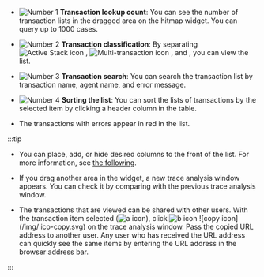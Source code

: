 <Title hashid='basic-usage' level={props.level}>Basic screen guide</Title>

<ImgLang img="analysis-tx-main.png" desc="Trace Analysis" />

- ![Number 1](/img/number-01.png) **Transaction lookup count**: You can see the number of transaction lists in the dragged area on the hitmap widget. You can query up to 1000 cases.

- ![Number 2](/img/number-02.png) **Transaction classification**: By separating ![Active Stack icon](/img/ic-s-active-stack.svg) <Cmdname sid="active_stack" className="uitext" />, ![Multi-transaction icon](/img/ic-s-mult-transation.svg) <Cmdname sid="multi_transaction" className="uitext" />, and <Cmdname sid="error" className="uitext" />, you can view the list.

- ![Number 3](/img/number-03.png) **Transaction search**: You can search the transaction list by transaction name, agent name, and error message.

- ![Number 4](/img/number-04.png) **Sorting the list**: You can sort the lists of transactions by the selected item by clicking a header column in the table.

- The transactions with errors appear in <span class="vslow">red</span> in the list.

:::tip

- You can place, add, or hide desired columns to the front of the list. For more information, see [the following](#set-table-column).

- If you drag another area in the <Cmdname sid="AA005" className="uitext" /> widget, a new trace analysis window appears. You can check it by comparing with the previous trace analysis window.

- The transactions that are viewed can be shared with other users. With the transaction item selected (![a icon](/img/char-a.svg)), click ![b icon](/img/char-b.svg) ![copy icon](/img/ ico-copy.svg) <Cmdname sid="DSC07542" className="uitext" /> on the trace analysis window. Pass the copied URL address to another user. Any user who has received the URL address can quickly see the same items by entering the URL address in the browser address bar.

  <ImgLang img='share-trace-item.png' desc='Sharing the transaction' />

:::
